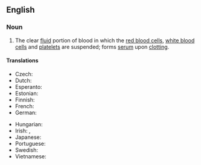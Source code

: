 ==English==
{{wikipedia}}

===Noun===
{{en-noun|-}}

# {{lb|en|hematology}} The clear [[fluid]] portion of blood in which the [[red blood cell]]s, [[white blood cell]]s and [[platelet]]s are suspended; forms [[serum]] upon [[clotting]].

====Translations====
{{trans-top|clear fluid portion of blood}}
* Czech: {{t|cs|krevní plazma|f}}
* Dutch: {{t+|nl|bloedplasma|n}}
* Esperanto: {{t|eo|sangoplasmo}}
* Estonian: {{t|et|vereplasma}}
* Finnish: {{t+|fi|veriplasma}}
* French: {{t+|fr|plasma sanguin}}
* German: {{t|de|Blutplasma}}
{{trans-mid}}
* Hungarian: {{t+|hu|vérplazma}}
* Irish: {{t|ga|plasma fola|m}}, {{t|ga|fuilphlasma|m}}
* Japanese: {{t|ja|血漿|tr=kesshō}}
* Portuguese: {{t|pt|plasma sanguíneo|m}}
* Swedish: {{t+|sv|blodplasma|c}}
* Vietnamese: {{t+|vi|huyết tương}}
{{trans-bottom}}